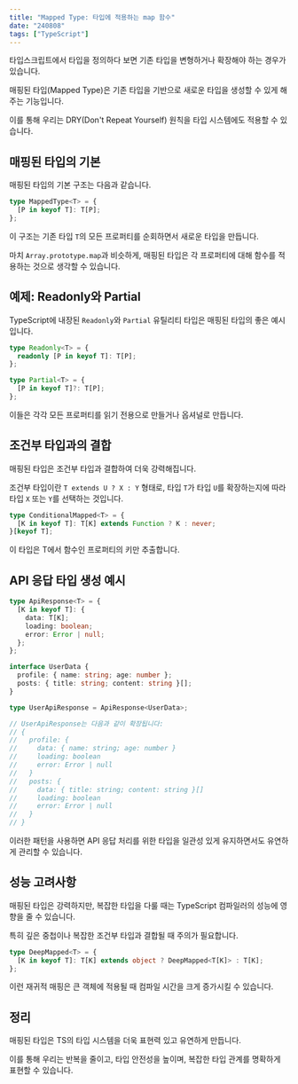 ```yaml
---
title: "Mapped Type: 타입에 적용하는 map 함수"
date: "240808"
tags: ["TypeScript"]
---
```


타입스크립트에서 타입을 정의하다 보면 기존 타입을 변형하거나 확장해야 하는 경우가 있습니다.

매핑된 타입(Mapped Type)은 기존 타입을 기반으로 새로운 타입을 생성할 수 있게 해주는 기능입니다.

이를 통해 우리는 DRY(Don't Repeat Yourself) 원칙을 타입 시스템에도 적용할 수 있습니다.

## 매핑된 타입의 기본

매핑된 타입의 기본 구조는 다음과 같습니다.

```typescript
type MappedType<T> = {
  [P in keyof T]: T[P];
};
```

이 구조는 기존 타입 `T`의 모든 프로퍼티를 순회하면서 새로운 타입을 만듭니다.

마치 `Array.prototype.map`과 비슷하게, 매핑된 타입은 각 프로퍼티에 대해 함수를 적용하는 것으로 생각할 수 있습니다.

## 예제: Readonly와 Partial

TypeScript에 내장된 `Readonly`와 `Partial` 유틸리티 타입은 매핑된 타입의 좋은 예시입니다.

```typescript
type Readonly<T> = {
  readonly [P in keyof T]: T[P];
};

type Partial<T> = {
  [P in keyof T]?: T[P];
};
```

이들은 각각 모든 프로퍼티를 읽기 전용으로 만들거나 옵셔널로 만듭니다.

## 조건부 타입과의 결합

매핑된 타입은 조건부 타입과 결합하여 더욱 강력해집니다.

조건부 타입이란 `T extends U ? X : Y` 형태로, 타입 `T`가 타입 `U`를 확장하는지에 따라 타입 `X` 또는 `Y`를 선택하는 것입니다.

```typescript
type ConditionalMapped<T> = {
  [K in keyof T]: T[K] extends Function ? K : never;
}[keyof T];
```

이 타입은 T에서 함수인 프로퍼티의 키만 추출합니다.

## API 응답 타입 생성 예시

```typescript
type ApiResponse<T> = {
  [K in keyof T]: {
    data: T[K];
    loading: boolean;
    error: Error | null;
  };
};

interface UserData {
  profile: { name: string; age: number };
  posts: { title: string; content: string }[];
}

type UserApiResponse = ApiResponse<UserData>;

// UserApiResponse는 다음과 같이 확장됩니다:
// {
//   profile: {
//     data: { name: string; age: number }
//     loading: boolean
//     error: Error | null
//   }
//   posts: {
//     data: { title: string; content: string }[]
//     loading: boolean
//     error: Error | null
//   }
// }
```

이러한 패턴을 사용하면 API 응답 처리를 위한 타입을 일관성 있게 유지하면서도 유연하게 관리할 수 있습니다.

## 성능 고려사항

매핑된 타입은 강력하지만, 복잡한 타입을 다룰 때는 TypeScript 컴파일러의 성능에 영향을 줄 수 있습니다.

특히 깊은 중첩이나 복잡한 조건부 타입과 결합될 때 주의가 필요합니다.

```typescript
type DeepMapped<T> = {
  [K in keyof T]: T[K] extends object ? DeepMapped<T[K]> : T[K];
};
```

이런 재귀적 매핑은 큰 객체에 적용될 때 컴파일 시간을 크게 증가시킬 수 있습니다.

## 정리

매핑된 타입은 TS의 타입 시스템을 더욱 표현력 있고 유연하게 만듭니다.

이를 통해 우리는 반복을 줄이고, 타입 안전성을 높이며, 복잡한 타입 관계를 명확하게 표현할 수 있습니다.
